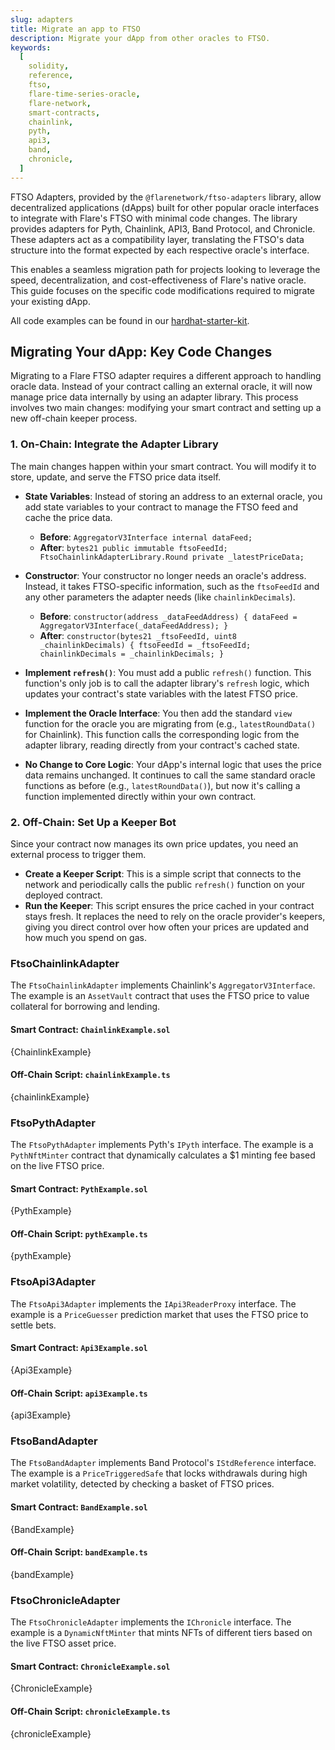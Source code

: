 ```yaml
---
slug: adapters
title: Migrate an app to FTSO
description: Migrate your dApp from other oracles to FTSO.
keywords:
  [
    solidity,
    reference,
    ftso,
    flare-time-series-oracle,
    flare-network,
    smart-contracts,
    chainlink,
    pyth,
    api3,
    band,
    chronicle,
  ]
---
```



FTSO Adapters, provided by the `@flarenetwork/ftso-adapters` library, allow decentralized applications (dApps) built for other popular oracle interfaces to integrate with Flare's FTSO with minimal code changes.
The library provides adapters for Pyth, Chainlink, API3, Band Protocol, and Chronicle.
These adapters act as a compatibility layer, translating the FTSO's data structure into the format expected by each respective oracle's interface.

This enables a seamless migration path for projects looking to leverage the speed, decentralization, and cost-effectiveness of Flare's native oracle.
This guide focuses on the specific code modifications required to migrate your existing dApp.

All code examples can be found in our [hardhat-starter-kit](https://github.com/flare-foundation/flare-hardhat-starter/tree/master/contracts/adapters).

## Migrating Your dApp: Key Code Changes

Migrating to a Flare FTSO adapter requires a different approach to handling oracle data. Instead of your contract calling an external oracle, it will now manage price data internally by using an adapter library.
This process involves two main changes: modifying your smart contract and setting up a new off-chain keeper process.

### 1. On-Chain: Integrate the Adapter Library

The main changes happen within your smart contract. You will modify it to store, update, and serve the FTSO price data itself.

- **State Variables**: Instead of storing an address to an external oracle, you add state variables to your contract to manage the FTSO feed and cache the price data.
  - **Before**: `AggregatorV3Interface internal dataFeed;`
  - **After**: `bytes21 public immutable ftsoFeedId; FtsoChainlinkAdapterLibrary.Round private _latestPriceData;`

- **Constructor**: Your constructor no longer needs an oracle's address. Instead, it takes FTSO-specific information, such as the `ftsoFeedId` and any other parameters the adapter needs (like `chainlinkDecimals`).
  - **Before**: `constructor(address _dataFeedAddress) { dataFeed = AggregatorV3Interface(_dataFeedAddress); }`
  - **After**: `constructor(bytes21 _ftsoFeedId, uint8 _chainlinkDecimals) { ftsoFeedId = _ftsoFeedId; chainlinkDecimals = _chainlinkDecimals; }`

- **Implement `refresh()`**: You must add a public `refresh()` function. This function's only job is to call the adapter library's `refresh` logic, which updates your contract's state variables with the latest FTSO price.

- **Implement the Oracle Interface**: You then add the standard `view` function for the oracle you are migrating from (e.g., `latestRoundData()` for Chainlink).
  This function calls the corresponding logic from the adapter library, reading directly from your contract's cached state.

- **No Change to Core Logic**: Your dApp's internal logic that uses the price data remains unchanged.
  It continues to call the same standard oracle functions as before (e.g., `latestRoundData()`), but now it's calling a function implemented directly within your own contract.

### 2. Off-Chain: Set Up a Keeper Bot

Since your contract now manages its own price updates, you need an external process to trigger them.

- **Create a Keeper Script**: This is a simple script that connects to the network and periodically calls the public `refresh()` function on your deployed contract.
- **Run the Keeper**: This script ensures the price cached in your contract stays fresh. It replaces the need to rely on the oracle provider's keepers, giving you direct control over how often your prices are updated and how much you spend on gas.

<Tabs>
<TabItem value="chainlink" label="Chainlink">

### FtsoChainlinkAdapter

The `FtsoChainlinkAdapter` implements Chainlink's `AggregatorV3Interface`. The example is an `AssetVault` contract that uses the FTSO price to value collateral for borrowing and lending.

#### Smart Contract: `ChainlinkExample.sol`

<CodeBlock language="solidity" title="/contracts/adapters/ChainlinkExample.sol">
  {ChainlinkExample}
</CodeBlock>

#### Off-Chain Script: `chainlinkExample.ts`

<CodeBlock language="typescript" title="/scripts/adapters/chainlinkExample.ts">
  {chainlinkExample}
</CodeBlock>

</TabItem>
<TabItem value="pyth" label="Pyth">

### FtsoPythAdapter

The `FtsoPythAdapter` implements Pyth's `IPyth` interface. The example is a `PythNftMinter` contract that dynamically calculates a $1 minting fee based on the live FTSO price.

#### Smart Contract: `PythExample.sol`

<CodeBlock language="solidity" title="/contracts/adapters/PythExample.sol">
  {PythExample}
</CodeBlock>

#### Off-Chain Script: `pythExample.ts`

<CodeBlock language="typescript" title="/scripts/adapters/pythExample.ts">
  {pythExample}
</CodeBlock>

</TabItem>
<TabItem value="api3" label="API3">

### FtsoApi3Adapter

The `FtsoApi3Adapter` implements the `IApi3ReaderProxy` interface. The example is a `PriceGuesser` prediction market that uses the FTSO price to settle bets.

#### Smart Contract: `Api3Example.sol`

<CodeBlock language="solidity" title="/contracts/adapters/Api3Example.sol">
  {Api3Example}
</CodeBlock>

#### Off-Chain Script: `api3Example.ts`

<CodeBlock language="typescript" title="/scripts/adapters/api3Example.ts">
  {api3Example}
</CodeBlock>

</TabItem>
<TabItem value="band" label="Band">

### FtsoBandAdapter

The `FtsoBandAdapter` implements Band Protocol's `IStdReference` interface. The example is a `PriceTriggeredSafe` that locks withdrawals during high market volatility, detected by checking a basket of FTSO prices.

#### Smart Contract: `BandExample.sol`

<CodeBlock language="solidity" title="/contracts/adapters/BandExample.sol">
  {BandExample}
</CodeBlock>

#### Off-Chain Script: `bandExample.ts`

<CodeBlock language="typescript" title="/scripts/adapters/bandExample.ts">
  {bandExample}
</CodeBlock>

</TabItem>
<TabItem value="chronicle" label="Chronicle">

### FtsoChronicleAdapter

The `FtsoChronicleAdapter` implements the `IChronicle` interface. The example is a `DynamicNftMinter` that mints NFTs of different tiers based on the live FTSO asset price.

#### Smart Contract: `ChronicleExample.sol`

<CodeBlock language="solidity" title="/contracts/adapters/ChronicleExample.sol">
  {ChronicleExample}
</CodeBlock>

#### Off-Chain Script: `chronicleExample.ts`

<CodeBlock language="typescript" title="/scripts/adapters/chronicleExample.ts">
  {chronicleExample}
</CodeBlock>

</TabItem>
</Tabs>

